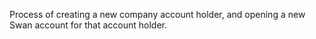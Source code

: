 Process of creating a new company account holder, and opening a new Swan account for that account holder.